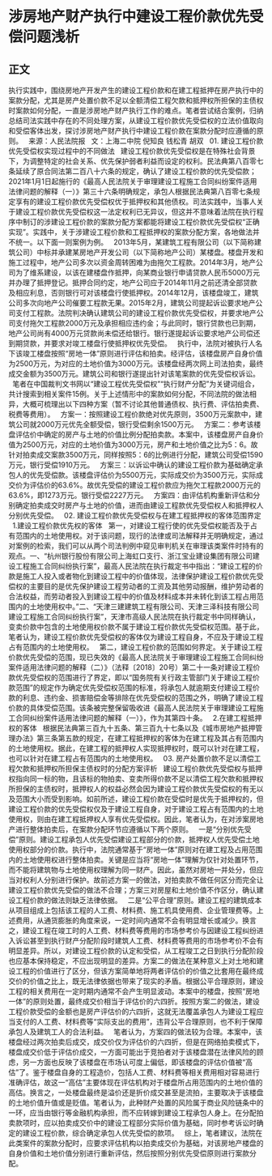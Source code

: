 # 涉房地产财产执行中建设工程价款优先受偿问题浅析
## 正文
执行实践中，围绕房地产开发产生的建设工程价款和在建工程抵押在房产执行中的案款分配，尤其是房产处置价款不足以全额清偿工程欠款和抵押权所担保的主债权时案款如何分配，一直是涉房地产财产执行工作的难点。笔者尝试结合案例，归纳总结司法实践中存在的不同处理方案，从建设工程价款优先受偿权的立法价值取向和受偿客体出发，探讨涉房地产财产执行中建设工程价款在案款分配时应遵循的原则。
 
来源：人民法院报  
文：上海二中院 倪知良 钱松青 胡双
 
01.
建设工程价款优先受偿权实现过程中的不同做法
 
建设工程价款优先受偿权是在特殊社会背景下，为调整特定的社会关系、优先保护弱者利益而设定的权利。民法典第八百零七条延续了原合同法第二百八十六条的规定，确认了建设工程价款的优先受偿款；2021年1月1日起施行的《最高人民法院关于审理建设工程施工合同纠纷案件适用法律问题的解释（一）》第三十六条明确规定，承包人根据民法典第八百零七条规定享有的建设工程价款优先受偿权优于抵押权和其他债权。司法实践中，当事人关于建设工程价款优先受偿权这一法定权利已无异议，但这并不意味着法院在执行程序中制订的涉建设工程价款的案款分配方案都能将建设工程价款优先受偿权“正确实现”。实践中，关于涉建设工程价款和工程抵押权的案款分配方案，各地做法并不统一。以下面一则案例为例。
 
2013年5月，某建筑工程有限公司（以下简称建筑公司）中标并承建某房地产开发公司（以下简称地产公司）某楼盘。楼盘开发和施工过程中，地产公司多次以资金周转困难为由拖欠工程款。2014年3月，地产公司为了维系建设，以该在建楼盘作抵押，向某商业银行申请贷款人民币5000万元并办理了抵押登记。抵押合同约定，地产公司应于2014年11月之前还清全部贷款及相应利息，否则银行可对该楼盘行使抵押权。2014年12月，该楼盘竣工，建筑公司多次向地产公司催要工程款无果。2015年2月，建筑公司提起诉讼要求地产公司支付工程款。法院判决确认建筑公司的建设工程价款优先受偿权，并要求地产公司支付拖欠工程款2000万元及承担相应违约金；与此同时，银行贷款也已到期，地产公司尚有4000万元贷款尚未偿还给银行。银行遂提起诉讼要求地产公司偿还到期贷款，并要求对竣工楼盘行使抵押权优先受偿。
 
执行中，法院对被执行人名下该竣工楼盘按照“房地一体”原则进行评估和拍卖。经评估，该楼盘房产自身价值为2500万元，为对应的土地价值为3000万元。该楼盘经两次网上司法拍卖，最终成交金额为3500万元。建筑公司和银行遂提出针对该笔案款的优先受偿权诉讼。
 
笔者在中国裁判文书网以“建设工程优先受偿权”“执行财产分配”为关键词组合，共计搜索到相关案件15例。关于上述情形中的案款如何分配，不同法院的做法相异，大概可梳理出以下四种方案（暂不讨论其他普通债权、执行费、评估拍卖费、税费等费用）。
 
方案一：按照建设工程价款绝对优先原则，3500万元案款中，建筑公司就2000万元优先全额受偿，银行受偿剩余1500万元。
 
方案二：参考该楼盘评估价中确定的房产与土地的价值比例分配拍卖款。本案中，该楼盘房产自身价值为2500万元，对应的土地价值为3000万元，房产和土地价值之比为5：6。故针对拍卖成交案款3500万元，同样按照5：6的比例进行分配，建筑公司受偿1590万元，银行受偿1910万元。
 
方案三：以诉讼中确认的建设工程价款为基础确定承包人的优先受偿款。该楼盘评估价为5500万元，实际成交价为3500万元，实际成交价为评估价的63.6%。故优先受偿的建设工程价款应为拖欠工程款2000万元的63.6%，即1273万元。银行受偿2227万元。
 
方案四：由评估机构重新评估和分别确定拍卖成交时房产与土地的价值，进而由建设工程款优先受偿权人和抵押权人分别优先受偿。
 
02.
建设工程价款优先受偿权与在建工程抵押权的客体范围界定
 
1.建设工程价款优先权的客体
 
第一，对建设工程行使的优先受偿权能否及于占有范围内的土地使用权。对于该问题，现行的法律或司法解释并无明确规定，通过对案例的检索，我们可以从两个司法判例中窥见审判机关在审理该类案件时持有的观点。一、“杭州银行股份有限公司上海虹口支行、浙江宝业建设集团有限公司建设工程施工合同纠纷执行案”，最高人民法院在执行裁定书中指出：“建设工程的价款是施工人投入或者物化到建设工程中的价值体现，法律保护建设工程价款优先受偿权的主要目的是优先保护建设工程劳动者的工资及其他劳动报酬，维护劳动者的合法权益，而劳动者投入到建设工程中的价值及材料成本并未转化到该工程占用范围内的土地使用权中。”二、“天津三建建筑工程有限公司、天津三泽科技有限公司建设工程施工合同纠纷执行案”，天津市高级人民法院在执行裁定书中同样确认，变卖价款中包含的土地使用权价款不属于建设工程价款优先受偿权范围。基于此，笔者认为，建设工程价款优先受偿权的客体仅为建设工程自身，不应及于建设工程占有范围内的土地使用权。
 
第二，建设工程价款的范围如何界定。关于建设工程价款优先受偿的范围，现已失效的《最高人民法院关于审理建设工程施工合同纠纷案件适用法律问题的解释（二）》（法释〔2018〕20号）第二十一条对建设工程价款优先受偿权的范围进行了界定，即以“国务院有关行政主管部门关于建设工程价款范围”的规定作为确定优先受偿权范围的标准，将承包人就逾期支付建设工程价款的利息、违约金、损害赔偿金等排除在优先受偿权的范围之外，明确了建设工程价款的具体受偿范围。该条被完整保留吸收进《最高人民法院关于审理建设工程施工合同纠纷案件适用法律问题的解释（一）》，作为其第四十条。
 
2.在建工程抵押权的客体
 
根据民法典第三百九十五条、第三百九十七条以及《城市房地产抵押管理办法》第三条第五款的规定，在建工程抵押权的客体为在建工程及其占有范围内的土地使用权。据此，在建工程的抵押权人实现抵押权时，既可以针对在建工程，也可以针对在建工程占有范围内的土地使用权。
 
03.
房产处置价款不足以清偿工程欠款和抵押权所担保主债权时的分配方案评析
 
建设工程价款优先受偿权与抵押权指向同一标的物，且该标的物拍卖、变卖所得价款不足以清偿工程欠款和抵押权所担保的主债权时，抵押权人的权益必然会因为建设工程价款优先受偿权的有无以及范围大小而受到影响。如前所述，建设工程价款在受偿时是优先于抵押权的，但建设工程价款的优先受偿权仅及于建设工程自身，对于建设工程占有范围内的土地使用权，则由在建工程抵押权人享有优先受偿权。因此，笔者认为，在对涉案房地产进行整体拍卖后，在案款分配环节应遵循以下两个原则。
 
一是“分别优先受偿”原则。建设工程承包人优先受偿建设工程部分的价款，抵押权人优先受偿土地使用权部分的价款。执行中，法院通常基于“房地一体”原则对在建工程及占用范围内的土地使用权进行整体拍卖。关键是应当将“房地一体”理解为仅针对处置环节，而不能将建筑物与土地使用权理解为同一财产。因此，虽然对房地一并处分，但应当对权利人分别进行保护。故前述方案一的做法，对拍卖款不做任何区分而完全让建设工程价款优先受偿的做法不合理；方案三对房屋和土地价值不作区分，确认建设工程价款的做法则缺乏法律依据。
 
二是“公平合理”原则。建设工程的建筑成本从项目组成上包括该工程的人工费、材料费、施工机具使用费、企业管理费等。上述费用，从通货膨胀的角度来说，一定时间内通常不会有明显增长或减少。换言之，建设工程在竣工时的人工费、材料费等费用的市场参考价与因建设工程纠纷进入诉讼甚至到执行财产分配阶段时建筑人工费、材料费等费用的市场参考价不会有明显差异。所以，对建设工程价款的认定和受偿，从工程竣工之日到执行分配阶段也应基本保持稳定，不应出现明显的差异。方案二的做法在某种意义上对土地和建设工程的价值进行了区分，但该方案简单地将两者评估价的价值之比套用在最终成交价的价值之比上，既无法律依据也带来了现实的矛盾。根据公平合理原则，建设工程的相关费用在一定时期内通常不会产生明显波动。本案中的楼盘，按照“房地一体”的原则处置，最终成交价相当于评估价的六四折。按照方案二的做法，建设工程价款受偿的金额也是房产评估价的六四折，这就无法覆盖承包人为建设工程应当支付的人工费、材料费等“实际支出的费用”，违背公平合理原则，也不利于保障承包人及建筑工人的合法利益。
 
笔者认为，方案四的做法较为合理。本案中，该楼盘经过两次拍卖后成交，成交价仅为评估价的六四折，但是在网络拍卖模式下，楼盘成交价低于评估价成交，一方面可能出于竞拍者对于该楼盘潜在法律风险的顾虑，另一方面也反映了该楼盘在市场认可度上偏低，即该楼盘的评估价值被“高估”了。鉴于楼盘自身的工程造价，包括人工费、材料费等相关费用相对容易进行准确评估，故这一“高估”主要体现在评估机构对于楼盘所占用范围内的土地价值的高估。换言之，一处楼盘最终是溢价还是折价成交甚至是流拍，主要取决于该楼盘的土地价值升值或是贬值。笔者认为，此种财产处置的风险属于商业风险链条中的一环，应当由银行等金融机构承担，而不应转嫁到建设工程承包人身上。在分配拍卖款项时，应以拍卖成交价中的建设工程部分实际价值为基础，同时参考诉讼时确定的建设工程价款，综合确定承包人优先受偿的款项。
 
综上，笔者建议，法院在此类案件的案款分配时，应要求评估机构以拍卖成交价为基础，对该房地产楼盘的自身价值和土地价值分别进行重新评估，然后按照分别优先受偿原则进行案款分配。
 
